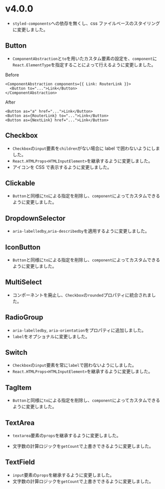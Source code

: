 
<Meta title="react/docs/v4.0.0" />

# v4.0.0

- `styled-components`への依存を無くし、css ファイルベースのスタイリングに変更しました。

## Button

- `ComponentAbstraction`と`to`を用いたカスタム要素の設定を、`component`に`React.ElementType`を指定することによって行えるように変更しました。

Before

```tsx
<ComponentAbstraction components={{ Link: RouterLink }}>
  <Button to="...">Link</Button>
</ComponentAbstraction>
```

After

```tsx
<Button as="a" href="...">Link</Button>
<Button as={RouterLink} to="...">Link</Button>
<Button as={NextLink} href="...">Link</Button>
```

## Checkbox

- `Checkbox`の`input`要素を`children`がない場合に label で囲わないようにしました。
- `React.HTMLProps<HTMLInputElement>`を継承するように変更しました。
- アイコンを CSS で表示するように変更しました。

## Clickable

- `Button`と同様に`to`による指定を削除し、`component`によってカスタムできるように変更しました。

## DropdownSelector

- `aria-labelledby`,`aria-describedby`を適用するように変更しました。

## IconButton

- `Button`と同様に`to`による指定を削除し、`component`によってカスタムできるように変更しました。

## MultiSelect

- コンポーネントを廃止し、`Checkbox`の`rounded`プロパティに統合されました。

## RadioGroup

- `aria-labelledby`, `aria-orientation`をプロパティに追加しました。
- `label`をオプショナルに変更しました。

## Switch

- `Checkbox`の`input`要素を常に`label`で囲わないようにしました。
- `React.HTMLProps<HTMLInputElement>`を継承するように変更しました。

## TagItem

- `Button`と同様に`to`による指定を削除し、`component`によってカスタムできるように変更しました。

## TextArea

- `textarea`要素の`props`を継承するように変更しました。

- 文字数の計算ロジックを`getCount`で上書きできるように変更しました。

## TextField

- `input`要素の`props`を継承するように変更しました。
- 文字数の計算ロジックを`getCount`で上書きできるように変更しました。
